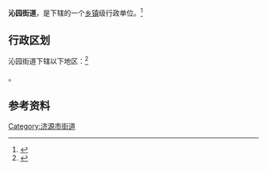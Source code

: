 {{中国乡级行政区|41/90/01/001/000}}

'''沁园街道'''，是{{PRC admin/fullname|41/90/01/001/000|3}}下辖的一个[[乡镇|乡镇]]级行政单位。<ref>{{PRC admin/ref sgc|{{PRC admin/parent|41/90/01/001/000}}}}</ref>

== 行政区划 ==

沁园街道下辖以下地区：<ref>{{PRC admin/ref sgc|41/90/01/001/000}}</ref>

{{PRC admin/children|41/90/01/001/000}}。

== 参考资料 ==

{{reflist}}

{{河南省济源市行政区划}}
{{河南行政区划小作品}}
[[Category:济源市街道|Category:济源市街道]]